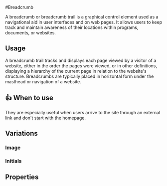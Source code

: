 
#Breadcrumb

A breadcrumb or breadcrumb trail is a graphical control element used as a navigational aid in user interfaces and on web pages. It allows users to keep track and maintain awareness of their locations within programs, documents, or websites.

## Usage

A breadcrumb trail tracks and displays each page viewed by a visitor of a website, either in the order the pages were viewed, or in other definitions, displaying a hierarchy of the current page in relation to the website's structure. Breadcrumbs are typically placed in horizontal form under the masthead or navigation of a website.

## 👍 When to use

They are especially useful when users arrive to the site through an external link and don't start with the homepage.

## Variations

### Image

<Canvas>
  <Story id="components-breadcrumb" />
</Canvas>

### Initials


## Properties

<ArgsTable of="bq-breadcrumb" />
